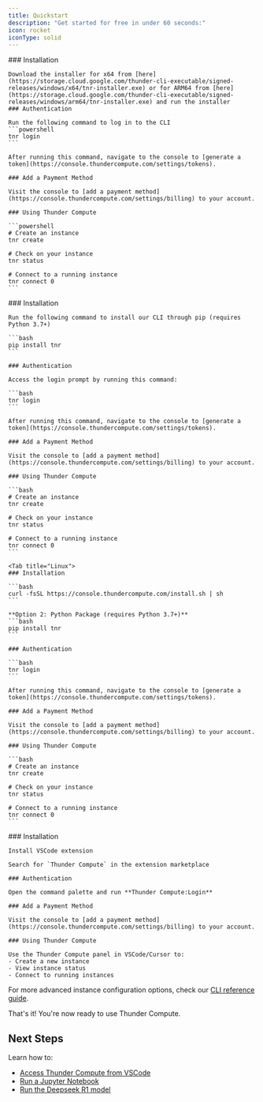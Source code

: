```yaml
---
title: Quickstart
description: "Get started for free in under 60 seconds:"
icon: rocket
iconType: solid
---
```


<Tabs>
  <Tab title="Windows">
    ### Installation
        
    Download the installer for x64 from [here](https://storage.cloud.google.com/thunder-cli-executable/signed-releases/windows/x64/tnr-installer.exe) or for ARM64 from [here](https://storage.cloud.google.com/thunder-cli-executable/signed-releases/windows/arm64/tnr-installer.exe) and run the installer
    ### Authentication
    
    Run the following command to log in to the CLI
    ```powershell
    tnr login
    ```
    
    After running this command, navigate to the console to [generate a token](https://console.thundercompute.com/settings/tokens).
    
    ### Add a Payment Method
    
    Visit the console to [add a payment method](https://console.thundercompute.com/settings/billing) to your account.
    
    ### Using Thunder Compute
    
    ```powershell
    # Create an instance
    tnr create
    
    # Check on your instance
    tnr status
    
    # Connect to a running instance
    tnr connect 0
    ```
  </Tab>
  
  <Tab title="MacOS">
    ### Installation
    
    Run the following command to install our CLI through pip (requires Python 3.7+)

    ```bash
    pip install tnr
    ```
    
    ### Authentication

    Access the login prompt by running this command:
    
    ```bash
    tnr login
    ```
    
    After running this command, navigate to the console to [generate a token](https://console.thundercompute.com/settings/tokens).
    
    ### Add a Payment Method
    
    Visit the console to [add a payment method](https://console.thundercompute.com/settings/billing) to your account.
    
    ### Using Thunder Compute
    
    ```bash
    # Create an instance
    tnr create
    
    # Check on your instance
    tnr status
    
    # Connect to a running instance
    tnr connect 0
    ```
  </Tab>

    <Tab title="Linux">
    ### Installation
    
    ```bash
    curl -fsSL https://console.thundercompute.com/install.sh | sh
    ```
    
    **Option 2: Python Package (requires Python 3.7+)**
    ```bash
    pip install tnr
    ```
    
    ### Authentication
    
    ```bash
    tnr login
    ```
    
    After running this command, navigate to the console to [generate a token](https://console.thundercompute.com/settings/tokens).
    
    ### Add a Payment Method
    
    Visit the console to [add a payment method](https://console.thundercompute.com/settings/billing) to your account.
    
    ### Using Thunder Compute
    
    ```bash
    # Create an instance
    tnr create
    
    # Check on your instance
    tnr status
    
    # Connect to a running instance
    tnr connect 0
    ```
  </Tab>

  
  <Tab title="VSCode / Cursor">
    ### Installation
    
    Install VSCode extension
    
    Search for `Thunder Compute` in the extension marketplace
    
    ### Authentication
    
    Open the command palette and run **Thunder Compute:Login**
    
    ### Add a Payment Method
    
    Visit the console to [add a payment method](https://console.thundercompute.com/settings/billing) to your account.
    
    ### Using Thunder Compute
    
    Use the Thunder Compute panel in VSCode/Cursor to:
    - Create a new instance
    - View instance status
    - Connect to running instances
  </Tab>
</Tabs>

For more advanced instance configuration options, check our [CLI reference guide](/docs/cli-reference).

That's it! You're now ready to use Thunder Compute.

## Next Steps

Learn how to:

- [Access Thunder Compute from VSCode](/guides/vscode-integration-for-thunder-compute)
- [Run a Jupyter Notebook](/guides/running-jupyter-notebooks-on-thunder-compute)
- [Run the Deepseek R1 model](/guides/deepseek-r1-running-locally-on-thunder-compute)